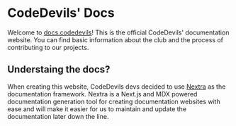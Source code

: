 # CodeDevils' Docs

Welcome to [docs.codedevils](/)! This is the official CodeDevils' documentation website. You can find basic information about the club and the process of contributing to our projects.

## Understaing the docs?

When creating this website, CodeDevils devs decided to use [Nextra](https://nextra.site) as the documentation framework. Nextra is a Next.js and MDX powered documentation generation tool for creating documentation websites with ease and will make it easier for us to maintain and update the documentation later down the line.


